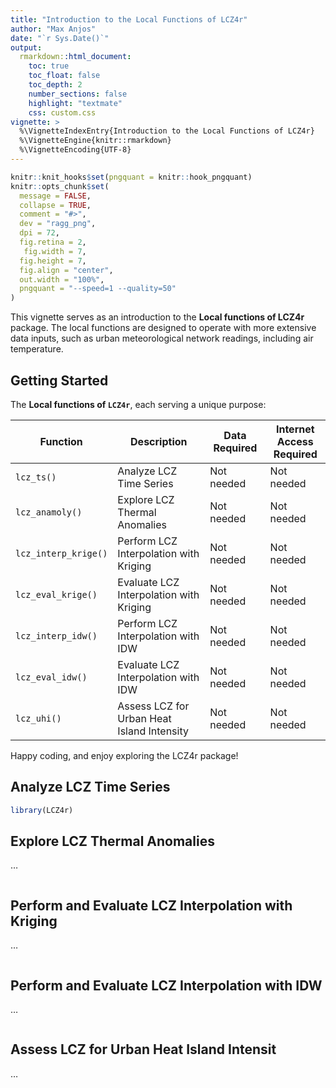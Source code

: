 ```yaml
---
title: "Introduction to the Local Functions of LCZ4r"
author: "Max Anjos"
date: "`r Sys.Date()`"
output:
  rmarkdown::html_document:
    toc: true
    toc_float: false
    toc_depth: 2
    number_sections: false
    highlight: "textmate"
    css: custom.css
vignette: >
  %\VignetteIndexEntry{Introduction to the Local Functions of LCZ4r}
  %\VignetteEngine{knitr::rmarkdown}
  %\VignetteEncoding{UTF-8}
---
```


```r
knitr::knit_hooks$set(pngquant = knitr::hook_pngquant)
knitr::opts_chunk$set(
  message = FALSE,
  collapse = TRUE,
  comment = "#>",
  dev = "ragg_png",
  dpi = 72,
  fig.retina = 2,
   fig.width = 7,
  fig.height = 7,
  fig.align = "center",
  out.width = "100%",
  pngquant = "--speed=1 --quality=50"
)
```

This vignette serves as an introduction to the **Local functions of LCZ4r** package. The local functions are designed to operate with more extensive data inputs, such as urban meteorological network readings, including air temperature.

## Getting Started

The **Local functions of `LCZ4r`**, each serving a unique purpose:

| Function             | Description                                | Data Required | Internet Access Required |
|---------------|--------------------------|---------------|---------------|
| `lcz_ts()`           | Analyze LCZ Time Series                    | Not needed    | Not needed               |
| `lcz_anamoly()`      | Explore LCZ Thermal Anomalies              | Not needed    | Not needed               |
| `lcz_interp_krige()` | Perform LCZ Interpolation with Kriging     | Not needed    | Not needed               |
| `lcz_eval_krige()`   | Evaluate LCZ Interpolation with Kriging    | Not needed    | Not needed               |
| `lcz_interp_idw()`   | Perform LCZ Interpolation with IDW         | Not needed    | Not needed               |
| `lcz_eval_idw()`     | Evaluate LCZ Interpolation with IDW        | Not needed    | Not needed               |
| `lcz_uhi()`          | Assess LCZ for Urban Heat Island Intensity | Not needed    | Not needed               |

Happy coding, and enjoy exploring the LCZ4r package!

## Analyze LCZ Time Series

```r
library(LCZ4r)
```

## Explore LCZ Thermal Anomalies

...

```r



```

## Perform and Evaluate LCZ Interpolation with Kriging

...

```r

```

## Perform and Evaluate LCZ Interpolation with IDW

...

```r

```

## Assess LCZ for Urban Heat Island Intensit

...

```r

```
